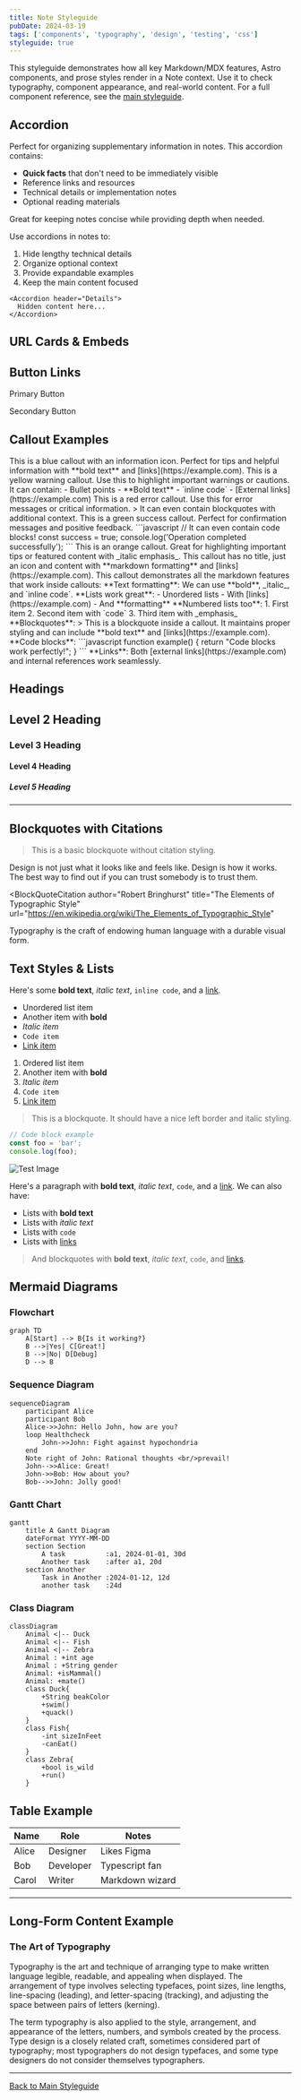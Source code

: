 ```yaml
---
title: Note Styleguide
pubDate: 2024-03-19
tags: ['components', 'typography', 'design', 'testing', 'css']
styleguide: true
---
```



This styleguide demonstrates how all key Markdown/MDX features, Astro components, and prose styles render in a Note context. Use it to check typography, component appearance, and real-world content. For a full component reference, see the [main styleguide](/styleguide/).

## Accordion

<Accordion header="Collapsible Note Section">
  Perfect for organizing supplementary information in notes. This accordion contains:

  - **Quick facts** that don't need to be immediately visible
  - Reference links and resources
  - Technical details or implementation notes
  - Optional reading materials

  Great for keeping notes concise while providing depth when needed.
</Accordion>

<Accordion header="Usage in Notes">
  Use accordions in notes to:
  
  1. Hide lengthy technical details
  2. Organize optional context
  3. Provide expandable examples
  4. Keep the main content focused

  ```mdx
  <Accordion header="Details">
    Hidden content here...
  </Accordion>
  ```
</Accordion>

## URL Cards & Embeds

<BookmarkCard url="https://justinjackson.ca/calm-company" />
<BookmarkCard url="https://dannysmith.notion.site/Meetings-2c4bd8d7ba31427cb1294a008a9df21f" />

<Embed url="https://www.youtube.com/watch?v=dQw4w9WgXcQ" />

## Button Links

<ButtonLink href="https://example.com">Primary Button</ButtonLink>

<ButtonLink href="https://example.com" variant="secondary">
  Secondary Button
</ButtonLink>

## Callout Examples

<Callout icon="💡" type="blue" title="Information">
  This is a blue callout with an information icon. Perfect for tips and helpful information with
  **bold text** and [links](https://example.com).
</Callout>

<Callout icon="⚠️" type="yellow" title="Warning">
  This is a yellow warning callout. Use this to highlight important warnings or cautions. It can
  contain: - Bullet points - **Bold text** - `inline code` - [External links](https://example.com)
</Callout>

<Callout icon="❌" type="red" title="Error">
  This is a red error callout. Use this for error messages or critical information. > It can even
  contain blockquotes with additional context.
</Callout>

<Callout icon="✅" type="green" title="Success">
  This is a green success callout. Perfect for confirmation messages and positive feedback.
  ```javascript // It can even contain code blocks! const success = true; console.log('Operation
  completed successfully'); ```
</Callout>

<Callout icon="🔥" type="orange" title="Hot Tip">
  This is an orange callout. Great for highlighting important tips or featured content with _italic
  emphasis_.
</Callout>

<Callout icon="💭" type="blue">
  This callout has no title, just an icon and content with **markdown formatting** and
  [links](https://example.com).
</Callout>

<Callout icon="📚" type="blue" title="Comprehensive Example">
  This callout demonstrates all the markdown features that work inside callouts:
  **Text formatting**: We can use **bold**, _italic_, and `inline code`.
  **Lists work great**:
  - Unordered lists
  - With [links](https://example.com)
  - And **formatting**
  **Numbered lists too**:
  1. First item
  2. Second item with `code`
  3. Third item with _emphasis_
  **Blockquotes**:
  > This is a blockquote inside a callout. It maintains proper styling and can include **bold text** and [links](https://example.com).
  **Code blocks**:
  ```javascript
  function example() {
    return "Code blocks work perfectly!";
  }
  ```
  **Links**: Both [external links](https://example.com) and internal references work seamlessly.
</Callout>

## Headings

## Level 2 Heading

### Level 3 Heading

#### Level 4 Heading

##### Level 5 Heading

---

## Blockquotes with Citations

> This is a basic blockquote without citation styling.

<BlockQuoteCitation author="Steve Jobs">
  Design is not just what it looks like and feels like. Design is how it works.
</BlockQuoteCitation>

<BlockQuoteCitation author="Ernest Hemingway" title="A Moveable Feast">
  The best way to find out if you can trust somebody is to trust them.
</BlockQuoteCitation>

<BlockQuoteCitation
  author="Robert Bringhurst"
  title="The Elements of Typographic Style"
  url="https://en.wikipedia.org/wiki/The_Elements_of_Typographic_Style"
>
  Typography is the craft of endowing human language with a durable visual form.
</BlockQuoteCitation>

## Text Styles & Lists

Here's some **bold text**, _italic text_, `inline code`, and a [link](https://example.com).

- Unordered list item
- Another item with **bold**
- _Italic item_
- `Code item`
- [Link item](https://example.com)

1. Ordered list item
2. Another item with **bold**
3. _Italic item_
4. `Code item`
5. [Link item](https://example.com)

> This is a blockquote. It should have a nice left border and italic styling.

```js
// Code block example
const foo = 'bar';
console.log(foo);
```

![Test Image](https://picsum.photos/800/400)

Here's a paragraph with **bold text**, _italic text_, `code`, and a [link](https://example.com). We can also have:

- Lists with **bold text**
- Lists with _italic text_
- Lists with `code`
- Lists with [links](https://example.com)

> And blockquotes with **bold text**, _italic text_, `code`, and [links](https://example.com).

## Mermaid Diagrams

### Flowchart

```mermaid
graph TD
    A[Start] --> B{Is it working?}
    B -->|Yes| C[Great!]
    B -->|No| D[Debug]
    D --> B
```

### Sequence Diagram

```mermaid
sequenceDiagram
    participant Alice
    participant Bob
    Alice->>John: Hello John, how are you?
    loop Healthcheck
        John->>John: Fight against hypochondria
    end
    Note right of John: Rational thoughts <br/>prevail!
    John-->>Alice: Great!
    John->>Bob: How about you?
    Bob-->>John: Jolly good!
```

### Gantt Chart

```mermaid
gantt
    title A Gantt Diagram
    dateFormat YYYY-MM-DD
    section Section
        A task          :a1, 2024-01-01, 30d
        Another task    :after a1, 20d
    section Another
        Task in Another :2024-01-12, 12d
        another task    :24d
```

### Class Diagram

```mermaid
classDiagram
    Animal <|-- Duck
    Animal <|-- Fish
    Animal <|-- Zebra
    Animal : +int age
    Animal : +String gender
    Animal: +isMammal()
    Animal: +mate()
    class Duck{
        +String beakColor
        +swim()
        +quack()
    }
    class Fish{
        -int sizeInFeet
        -canEat()
    }
    class Zebra{
        +bool is_wild
        +run()
    }
```

## Table Example

| Name  | Role      | Notes           |
| ----- | --------- | --------------- |
| Alice | Designer  | Likes Figma     |
| Bob   | Developer | Typescript fan  |
| Carol | Writer    | Markdown wizard |

---

## Long-Form Content Example

### The Art of Typography

Typography is the art and technique of arranging type to make written language legible, readable, and appealing when displayed. The arrangement of type involves selecting typefaces, point sizes, line lengths, line-spacing (leading), and letter-spacing (tracking), and adjusting the space between pairs of letters (kerning).

The term typography is also applied to the style, arrangement, and appearance of the letters, numbers, and symbols created by the process. Type design is a closely related craft, sometimes considered part of typography; most typographers do not design typefaces, and some type designers do not consider themselves typographers.

---

[Back to Main Styleguide](/styleguide/)
